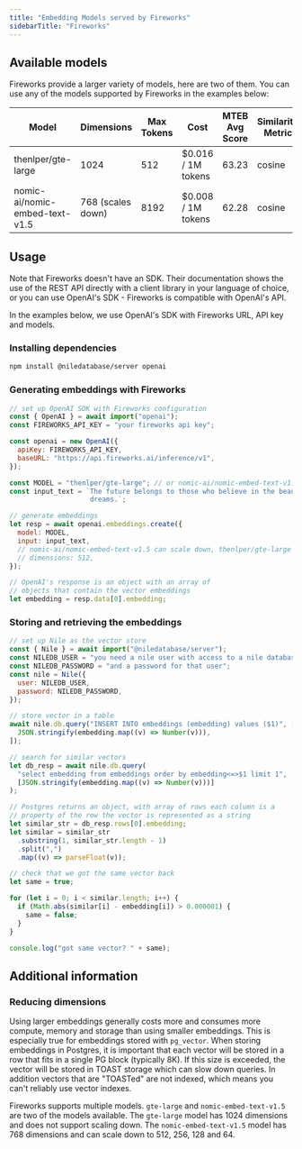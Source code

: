 ```yaml
---
title: "Embedding Models served by Fireworks"
sidebarTitle: "Fireworks"
---
```


## Available models

Fireworks provide a larger variety of models, here are two of them. You can use any of the models supported by
Fireworks in the examples below:

| Model                          | Dimensions        | Max Tokens | Cost               | MTEB Avg Score | Similarity Metric |
|--------------------------------|-------------------|------------|--------------------|----------------|-------------------|
| thenlper/gte-large             | 1024             | 512        | $0.016 / 1M tokens | 63.23          | cosine            |
| nomic-ai/nomic-embed-text-v1.5 | 768 (scales down) | 8192       | $0.008 / 1M tokens | 62.28          | cosine            |


## Usage

Note that Fireworks doesn't have an SDK. Their documentation shows the use of the REST API directly with a
client library in your language of choice, or you can use OpenAI's SDK - Fireworks is compatible with OpenAI's API.

In the examples below, we use OpenAI's SDK with Fireworks URL, API key and models.

### Installing dependencies

```bash
npm install @niledatabase/server openai
```

### Generating embeddings with Fireworks

```javascript
// set up OpenAI SDK with Fireworks configuration
const { OpenAI } = await import("openai");
const FIREWORKS_API_KEY = "your fireworks api key";

const openai = new OpenAI({
  apiKey: FIREWORKS_API_KEY,
  baseURL: "https://api.fireworks.ai/inference/v1",
});

const MODEL = "thenlper/gte-large"; // or nomic-ai/nomic-embed-text-v1.5
const input_text = `The future belongs to those who believe in the beauty of their 
                    dreams.`;

// generate embeddings
let resp = await openai.embeddings.create({
  model: MODEL,
  input: input_text,
  // nomic-ai/nomic-embed-text-v1.5 can scale down, thenlper/gte-large can't
  // dimensions: 512,
});

// OpenAI's response is an object with an array of
// objects that contain the vector embeddings
let embedding = resp.data[0].embedding;
```

### Storing and retrieving the embeddings

```javascript
// set up Nile as the vector store
const { Nile } = await import("@niledatabase/server");
const NILEDB_USER = "you need a nile user with access to a nile database";
const NILEDB_PASSWORD = "and a password for that user";
const nile = Nile({
  user: NILEDB_USER,
  password: NILEDB_PASSWORD,
});

// store vector in a table
await nile.db.query("INSERT INTO embeddings (embedding) values ($1)", [
  JSON.stringify(embedding.map((v) => Number(v))),
]);

// search for similar vectors
let db_resp = await nile.db.query(
  "select embedding from embeddings order by embedding<=>$1 limit 1",
  [JSON.stringify(embedding.map((v) => Number(v)))]
);

// Postgres returns an object, with array of rows each column is a
// property of the row the vector is represented as a string
let similar_str = db_resp.rows[0].embedding;
let similar = similar_str
  .substring(1, similar_str.length - 1)
  .split(",")
  .map((v) => parseFloat(v));

// check that we got the same vector back
let same = true;

for (let i = 0; i < similar.length; i++) {
  if (Math.abs(similar[i] - embedding[i]) > 0.000001) {
    same = false;
  }
}

console.log("got same vector? " + same);
```

## Additional information

### Reducing dimensions

Using larger embeddings generally costs more and consumes more compute, memory and storage than using smaller embeddings. This is especially true for embeddings stored with `pg_vector`.
When storing embeddings in Postgres, it is important that each vector will be stored in a row that fits in a single PG block (typically 8K). If this size is exceeded,
the vector will be stored in TOAST storage which can slow down queries. In addition vectors that are "TOASTed" are not indexed, which means you can't reliably use vector indexes.

Fireworks supports multiple models. `gte-large` and `nomic-embed-text-v1.5` are two of the models available.
The `gte-large` model has 1024 dimensions and does not support scaling down. The `nomic-embed-text-v1.5` model has
768 dimensions and can scale down to 512, 256, 128 and 64.

